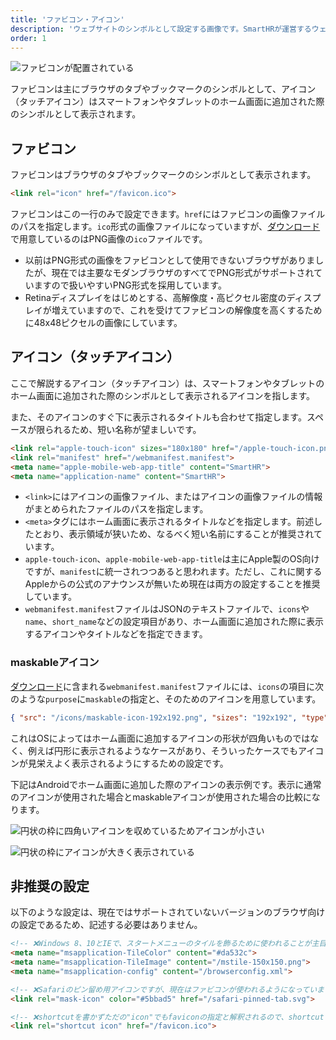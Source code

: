 ```yaml
---
title: 'ファビコン・アイコン'
description: 'ウェブサイトのシンボルとして設定する画像です。SmartHRが運営するウェブを利用した各種タッチポイントに使用してください。'
order: 1
---
```


![ファビコンが配置されている](/images/favicon-sample.png)

ファビコンは主にブラウザのタブやブックマークのシンボルとして、アイコン（タッチアイコン）はスマートフォンやタブレットのホーム画面に追加された際のシンボルとして表示されます。


## ファビコン

ファビコンはブラウザのタブやブックマークのシンボルとして表示されます。

```html codeBlock
<link rel="icon" href="/favicon.ico">
```

ファビコンはこの一行のみで設定できます。`href`にはファビコンの画像ファイルのパスを指定します。`ico`形式の画像ファイルになっていますが、[ダウンロード](/basics/meta/#h2-0)で用意しているのはPNG画像の`ico`ファイルです。

- 以前はPNG形式の画像をファビコンとして使用できないブラウザがありましたが、現在では主要なモダンブラウザのすべてでPNG形式がサポートされていますので扱いやすいPNG形式を採用しています。
- Retinaディスプレイをはじめとする、高解像度・高ピクセル密度のディスプレイが増えていますので、これを受けてファビコンの解像度を高くするために48x48ピクセルの画像にしています。


## アイコン（タッチアイコン）

ここで解説するアイコン（タッチアイコン）は、スマートフォンやタブレットのホーム画面に追加された際のシンボルとして表示されるアイコンを指します。

また、そのアイコンのすぐ下に表示されるタイトルも合わせて指定します。スペースが限られるため、短い名称が望ましいです。

```html codeBlock
<link rel="apple-touch-icon" sizes="180x180" href="/apple-touch-icon.png">
<link rel="manifest" href="/webmanifest.manifest">
<meta name="apple-mobile-web-app-title" content="SmartHR">
<meta name="application-name" content="SmartHR">
```

- `<link>`にはアイコンの画像ファイル、またはアイコンの画像ファイルの情報がまとめられたファイルのパスを指定します。
- `<meta>`タグにはホーム画面に表示されるタイトルなどを指定します。前述したとおり、表示領域が狭いため、なるべく短い名前にすることが推奨されています。
- `apple-touch-icon`、`apple-mobile-web-app-title`は主にApple製のOS向けですが、`manifest`に統一されつつあると思われます。ただし、これに関するAppleからの公式のアナウンスが無いため現在は両方の設定することを推奨しています。
- `webmanifest.manifest`ファイルはJSONのテキストファイルで、`icons`や`name`、`short_name`などの設定項目があり、ホーム画面に追加された際に表示するアイコンやタイトルなどを指定できます。

### maskableアイコン

[ダウンロード](/basics/meta/#h2-0)に含まれる`webmanifest.manifest`ファイルには、`icons`の項目に次のような`purpose`に`maskable`の指定と、そのためのアイコンを用意しています。

```json codeBlock
{ "src": "/icons/maskable-icon-192x192.png", "sizes": "192x192", "type": "image/png", "purpose": "maskable" }
```

これはOSによってはホーム画面に追加するアイコンの形状が四角いものではなく、例えば円形に表示されるようなケースがあり、そういったケースでもアイコンが見栄えよく表示されるようにするための設定です。

下記はAndroidでホーム画面に追加した際のアイコンの表示例です。表示に通常のアイコンが使用された場合とmaskableアイコンが使用された場合の比較になります。

<Grid autoRepeat="auto-fill" size="100px">

  <ImgWithDesc description="通常のアイコン">

  ![円状の枠に四角いアイコンを収めているためアイコンが小さい](./images/android-home-screen-icon.png)

  </ImgWithDesc>

  <ImgWithDesc description="maskableアイコン">

  ![円状の枠にアイコンが大きく表示されている](./images/android-home-screen-maskable-icon.png)

  </ImgWithDesc>

</Grid>

## 非推奨の設定

以下のような設定は、現在ではサポートされていないバージョンのブラウザ向けの設定であるため、記述する必要はありません。

```html codeBlock
<!-- ❌Windows 8、10とIEで、スタートメニューのタイルを飾るために使われることが主目的のメタタグです -->
<meta name="msapplication-TileColor" content="#da532c">
<meta name="msapplication-TileImage" content="/mstile-150x150.png">
<meta name="msapplication-config" content="/browserconfig.xml">
```

```html codeBlock
<!-- ❌Safariのピン留め用アイコンですが、現在はファビコンが使われるようになっています -->
<link rel="mask-icon" color="#5bbad5" href="/safari-pinned-tab.svg">
```

```html codeBlock
<!-- ❌shortcutを書かずただの"icon"でもfaviconの指定と解釈されるので、shortcutと書く必要はありません -->
<link rel="shortcut icon" href="/favicon.ico">
```
